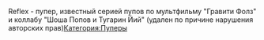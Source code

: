 {{Инфобокс для пуперов
|title2=REFLEX RYTP
|другие_ники=
|image3=[[Файл:REFLEX.jpg|left]]
|caption3=
|сферы_творчества=RYTP
|год_начала=2016
|image4=
|caption4=
|имя_фамилия=
|дата_рождения=
|место_проживания=
|ссылки=
*[https://www.youtube.com/channel/UCt8HUQOvj_3QFQe87S3Cecg Youtube]
*[https://vk.com/reflexrytp Группа ВК]
}}Reflex - пупер, известный серией пупов по мультфильму "Гравити Фолз" и коллабу "Шоша Попов и Тугарин Йий" (удален по причине нарушения авторских прав)[[Категория:Пуперы]]